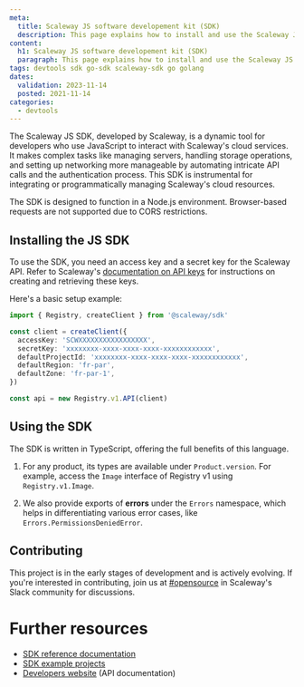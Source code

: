 ```yaml
---
meta:
  title: Scaleway JS software developement kit (SDK)
  description: This page explains how to install and use the Scaleway JS software developement kit (SDK)
content:
  h1: Scaleway JS software developement kit (SDK)
  paragraph: This page explains how to install and use the Scaleway JS software developement kit (SDK)
tags: devtools sdk go-sdk scaleway-sdk go golang
dates:
  validation: 2023-11-14
  posted: 2021-11-14
categories:
  - devtools
---
```


The Scaleway JS SDK, developed by Scaleway, is a dynamic tool for developers who use JavaScript to interact with Scaleway's cloud services. It makes complex tasks like managing servers, handling storage operations, and setting up networking more manageable by automating intricate API calls and the authentication process. This SDK is instrumental for integrating or programmatically managing Scaleway's cloud resources.

<Message type="important">
  The SDK is designed to function in a Node.js environment. Browser-based requests are not supported due to CORS restrictions.
</Message>

## Installing the JS SDK

To use the SDK, you need an access key and a secret key for the Scaleway API. Refer to Scaleway's [documentation on API keys](https://www.scaleway.com/en/docs/identity-and-access-management/iam/how-to/create-api-keys/) for instructions on creating and retrieving these keys.

Here's a basic setup example:

```ts
import { Registry, createClient } from '@scaleway/sdk'

const client = createClient({
  accessKey: 'SCWXXXXXXXXXXXXXXXXX',
  secretKey: 'xxxxxxxx-xxxx-xxxx-xxxx-xxxxxxxxxxxx',
  defaultProjectId: 'xxxxxxxx-xxxx-xxxx-xxxx-xxxxxxxxxxxx',
  defaultRegion: 'fr-par',
  defaultZone: 'fr-par-1',
})

const api = new Registry.v1.API(client)
```

## Using the SDK

The SDK is written in TypeScript, offering the full benefits of this language. 

1. For any product, its types are available under `Product.version`. For example, access the `Image` interface of Registry v1 using `Registry.v1.Image`.

2. We also provide exports of **errors** under the `Errors` namespace, which helps in differentiating various error cases, like `Errors.PermissionsDeniedError`.

## Contributing

This project is in the early stages of development and is actively evolving. If you're interested in contributing, join us at [#opensource](https://scaleway-community.slack.com/app_redirect?channel=opensource) in Scaleway's Slack community for discussions.

# Further resources
* [SDK reference documentation](https://scaleway.github.io/scaleway-sdk-js)
* [SDK example projects](https://github.com/scaleway/scaleway-sdk-js/tree/main/examples)
* [Developers website](https://www.scaleway.com/en/developers/) (API documentation)